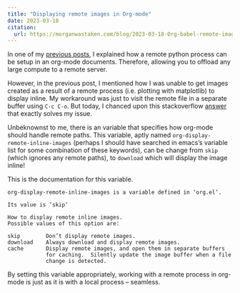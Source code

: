 ```yaml
---
title: "Displaying remote images in Org-mode"
date: 2023-03-18
citation:
  url: https://morganwastaken.com/blog/2023-03-18-Org-babel-remote-images
---
```


In one of my [previous posts](../2022-12-15-org-babel-tramp/org-babel-tramp.md), I explained how a remote python process
can be setup in an org-mode documents. Therefore, allowing you to
offload any large compute to a remote server.

However, in the previous post, I mentioned how I was unable to get
images created as a result of a remote process (i.e. plotting with
matplotlib) to display inline. My workaround was just to visit the
remote file in a separate buffer using `C-c C-o`. But today, I chanced
upon this stackoverflow [answer](https://stackoverflow.com/a/75086516) that exactly solves my issue.

Unbeknownst to me, there is an variable that specifies how org-mode
should handle remote paths. This variable, aptly named
`org-display-remote-inline-images` (perhaps I should have searched in
emacs's variable list for some combination of these keywords), can be
change from `skip` (which ignores any remote paths), to `download`
which will display the image inline!

This is the documentation for this variable.

    org-display-remote-inline-images is a variable defined in ‘org.el’.
    
    Its value is ‘skip’
    
    How to display remote inline images.
    Possible values of this option are:
    
    skip        Don’t display remote images.
    download    Always download and display remote images.
    cache       Display remote images, and open them in separate buffers
                for caching.  Silently update the image buffer when a file
                change is detected.

By setting this variable appropriately, working with a remote process
in org-mode is just as it is with a local process &#x2013; seamless.


